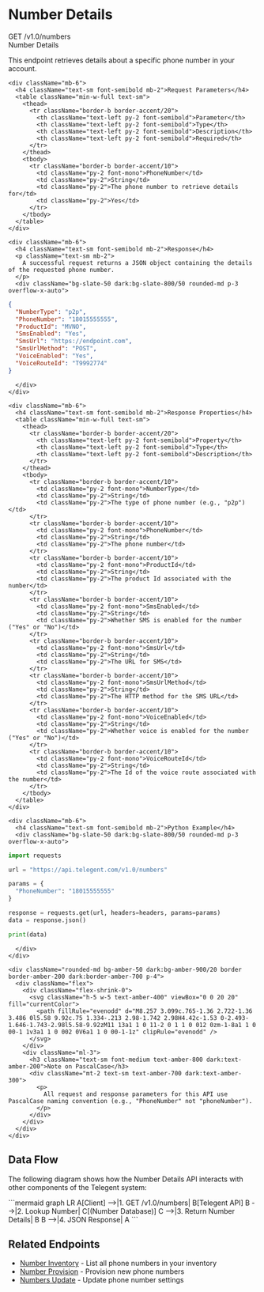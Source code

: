# Number Details

<div className="mt-4 border border-accent/20 rounded-md overflow-hidden">
  <div className="bg-accent/5 px-4 py-2 border-b border-accent/20 flex justify-between items-center">
    <div className="flex items-center gap-2">
      <span className="bg-green-500 text-white px-2 py-0.5 rounded-md text-xs font-semibold">GET</span>
      <span className="font-mono text-sm">/v1.0/numbers</span>
    </div>
    <span className="text-xs font-medium text-slate-500">Number Details</span>
  </div>
  
  <div className="p-4">
    <p className="text-sm mb-4">
      This endpoint retrieves details about a specific phone number in your account.
    </p>
    
    <div className="mb-6">
      <h4 className="text-sm font-semibold mb-2">Request Parameters</h4>
      <table className="min-w-full text-sm">
        <thead>
          <tr className="border-b border-accent/20">
            <th className="text-left py-2 font-semibold">Parameter</th>
            <th className="text-left py-2 font-semibold">Type</th>
            <th className="text-left py-2 font-semibold">Description</th>
            <th className="text-left py-2 font-semibold">Required</th>
          </tr>
        </thead>
        <tbody>
          <tr className="border-b border-accent/10">
            <td className="py-2 font-mono">PhoneNumber</td>
            <td className="py-2">String</td>
            <td className="py-2">The phone number to retrieve details for</td>
            <td className="py-2">Yes</td>
          </tr>
        </tbody>
      </table>
    </div>
    
    <div className="mb-6">
      <h4 className="text-sm font-semibold mb-2">Response</h4>
      <p className="text-sm mb-2">
        A successful request returns a JSON object containing the details of the requested phone number.
      </p>
      <div className="bg-slate-50 dark:bg-slate-800/50 rounded-md p-3 overflow-x-auto">
```json
{
  "NumberType": "p2p",
  "PhoneNumber": "18015555555",
  "ProductId": "MVNO",
  "SmsEnabled": "Yes",
  "SmsUrl": "https://endpoint.com",
  "SmsUrlMethod": "POST",
  "VoiceEnabled": "Yes",
  "VoiceRouteId": "T9992774"
}
```
      </div>
    </div>
    
    <div className="mb-6">
      <h4 className="text-sm font-semibold mb-2">Response Properties</h4>
      <table className="min-w-full text-sm">
        <thead>
          <tr className="border-b border-accent/20">
            <th className="text-left py-2 font-semibold">Property</th>
            <th className="text-left py-2 font-semibold">Type</th>
            <th className="text-left py-2 font-semibold">Description</th>
          </tr>
        </thead>
        <tbody>
          <tr className="border-b border-accent/10">
            <td className="py-2 font-mono">NumberType</td>
            <td className="py-2">String</td>
            <td className="py-2">The type of phone number (e.g., "p2p")</td>
          </tr>
          <tr className="border-b border-accent/10">
            <td className="py-2 font-mono">PhoneNumber</td>
            <td className="py-2">String</td>
            <td className="py-2">The phone number</td>
          </tr>
          <tr className="border-b border-accent/10">
            <td className="py-2 font-mono">ProductId</td>
            <td className="py-2">String</td>
            <td className="py-2">The product Id associated with the number</td>
          </tr>
          <tr className="border-b border-accent/10">
            <td className="py-2 font-mono">SmsEnabled</td>
            <td className="py-2">String</td>
            <td className="py-2">Whether SMS is enabled for the number ("Yes" or "No")</td>
          </tr>
          <tr className="border-b border-accent/10">
            <td className="py-2 font-mono">SmsUrl</td>
            <td className="py-2">String</td>
            <td className="py-2">The URL for SMS</td>
          </tr>
          <tr className="border-b border-accent/10">
            <td className="py-2 font-mono">SmsUrlMethod</td>
            <td className="py-2">String</td>
            <td className="py-2">The HTTP method for the SMS URL</td>
          </tr>
          <tr className="border-b border-accent/10">
            <td className="py-2 font-mono">VoiceEnabled</td>
            <td className="py-2">String</td>
            <td className="py-2">Whether voice is enabled for the number ("Yes" or "No")</td>
          </tr>
          <tr className="border-b border-accent/10">
            <td className="py-2 font-mono">VoiceRouteId</td>
            <td className="py-2">String</td>
            <td className="py-2">The Id of the voice route associated with the number</td>
          </tr>
        </tbody>
      </table>
    </div>
    
    <div className="mb-6">
      <h4 className="text-sm font-semibold mb-2">Python Example</h4>
      <div className="bg-slate-50 dark:bg-slate-800/50 rounded-md p-3 overflow-x-auto">
```python
import requests

url = "https://api.telegent.com/v1.0/numbers"

params = {
  "PhoneNumber": "18015555555"
}

response = requests.get(url, headers=headers, params=params)
data = response.json()

print(data)
```
      </div>
    </div>
    
    <div className="rounded-md bg-amber-50 dark:bg-amber-900/20 border border-amber-200 dark:border-amber-700 p-4">
      <div className="flex">
        <div className="flex-shrink-0">
          <svg className="h-5 w-5 text-amber-400" viewBox="0 0 20 20" fill="currentColor">
            <path fillRule="evenodd" d="M8.257 3.099c.765-1.36 2.722-1.36 3.486 0l5.58 9.92c.75 1.334-.213 2.98-1.742 2.98H4.42c-1.53 0-2.493-1.646-1.743-2.98l5.58-9.92zM11 13a1 1 0 11-2 0 1 1 0 012 0zm-1-8a1 1 0 00-1 1v3a1 1 0 002 0V6a1 1 0 00-1-1z" clipRule="evenodd" />
          </svg>
        </div>
        <div className="ml-3">
          <h3 className="text-sm font-medium text-amber-800 dark:text-amber-200">Note on PascalCase</h3>
          <div className="mt-2 text-sm text-amber-700 dark:text-amber-300">
            <p>
              All request and response parameters for this API use PascalCase naming convention (e.g., "PhoneNumber" not "phoneNumber").
            </p>
          </div>
        </div>
      </div>
    </div>
  </div>
</div>

## Data Flow

The following diagram shows how the Number Details API interacts with other components of the Telegent system:

<div className="my-6">
```mermaid
graph LR
    A[Client] -->|1. GET /v1.0/numbers| B[Telegent API]
    B -->|2. Lookup Number| C[(Number Database)]
    C -->|3. Return Number Details| B
    B -->|4. JSON Response| A
```
</div>

## Related Endpoints

- [Number Inventory](/api-reference/intelligent-mobile-numbers/number-inventory) - List all phone numbers in your inventory
- [Number Provision](/api-reference/intelligent-mobile-numbers/number-provision) - Provision new phone numbers
- [Numbers Update](/api-reference/intelligent-mobile-numbers/numbers-update) - Update phone number settings 